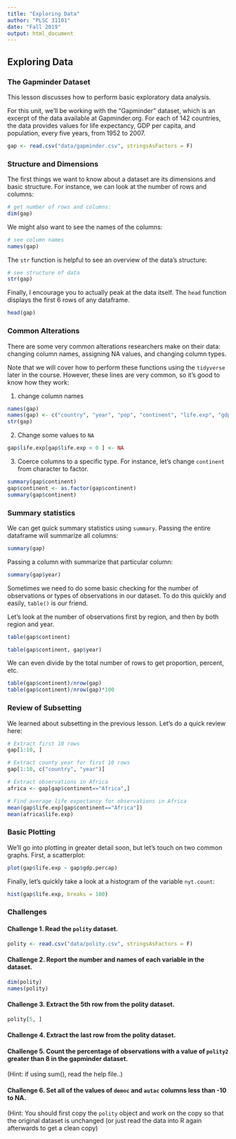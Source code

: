 ```yaml
---
title: "Exploring Data"
author: "PLSC 31101"
date: "Fall 2019"
output: html_document
---
```


## Exploring Data

### The Gapminder Dataset

This lesson discusses how to perform basic exploratory data analysis.

For this unit, we'll be working with the "Gapminder" dataset, which is an excerpt of the data available at Gapminder.org. For each of 142 countries, the data provides values for life expectancy, GDP per capita, and population, every five years, from 1952 to 2007.

```r
gap <- read.csv("data/gapminder.csv", stringsAsFactors = F)
```

### Structure and Dimensions

The first things we want to know about a dataset are its dimensions and basic structure. For instance, we can look at the number of rows and columns: 

```r
# get number of rows and columns:
dim(gap)
```

We might also want to see the names of the columns:

```r
# see column names
names(gap)
```

The `str` function is helpful to see an overview of the data's structure:
```r
# see structure of data
str(gap)
```

Finally, I encourage you to actually peak at the data itself. The `head` function displays the first 6 rows of any dataframe.
```r
head(gap)
```

### Common Alterations

There are some very common alterations researchers make on their data: changing column names, assigning NA values, and changing column types.

Note that we will cover how to perform these functions using the `tidyverse` later in the course. However, these lines are very common, so it's good to know how they work:

1. change column names
```r
names(gap)
names(gap) <- c("country", "year", "pop", "continent", "life.exp", "gdp.percap")
str(gap)
```

2. Change some values to `NA`
```r
gap$life.exp[gap$life.exp < 0 ] <- NA
```

3. Coerce columns to a specific type. For instance, let's change `continent` from character to factor.
```r
summary(gap$continent)
gap$continent <- as.factor(gap$continent)
summary(gap$continent)
```

### Summary statistics 

We can get quick summary statistics using `summary`. Passing the entire dataframe will summarize all columns:
```r
summary(gap)
```

Passing a column with summarize that particular column:
```r
summary(gap$year)
```

Sometimes we need to do some basic checking for the number of observations or types of observations in our dataset. To do this quickly and easily, `table()` is our friend. 

Let's look at the number of observations first by region, and then by both region and year.

```r
table(gap$continent)

table(gap$continent, gap$year)
```

We can even divide by the total number of rows to get proportion, percent, etc.

```r
table(gap$continent)/nrow(gap)
table(gap$continent)/nrow(gap)*100
```

### Review of Subsetting

We learned about subsetting in the previous lesson. Let's do a quick review here:

```r
# Extract first 10 rows
gap[1:10, ]

# Extract county year for first 10 rows
gap[1:10, c("country", "year")]

# Extract observations in Africa
africa <- gap[gap$continent=="Africa",]

# Find average life expectancy for observations in Africa
mean(gap$life.exp[gap$continent=="Africa"])
mean(africa$life.exp)
```

### Basic Plotting

We'll go into plotting in greater detail soon, but let's touch on two common graphs. First, a scatterplot:

```r
plot(gap$life.exp ~ gap$gdp.percap)
```

Finally, let's quickly take a look at a histogram of the variable `nyt.count`:

```r
hist(gap$life.exp, breaks = 100)
```

### Challenges

#### Challenge 1. Read the `polity` dataset. {-}

```r
polity <- read.csv("data/polity.csv", stringsAsFactors = F)
```


#### Challenge 2. Report the number and names of each variable in the dataset. {-}

```r
dim(polity)
names(polity)
```


#### Challenge 3. Extract the 5th row from the polity dataset. {-}

```r
polity[5, ]
```


#### Challenge 4. Extract the last row from the polity dataset. {-}

#### Challenge 5. Count the percentage of observations with a value of `polity2` greater than 8 in the gapminder dataset. {-}
(Hint: if using sum(), read the help file..)

#### Challenge 6. Set all of the values of `democ` and `autac` columns less than -10 to NA. {-}
(Hint: You should first copy the `polity` object and work on the copy so that the original dataset is unchanged (or just read the data into R again afterwards to get a clean copy) 

